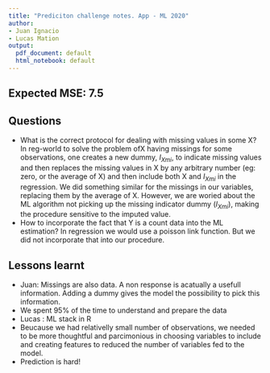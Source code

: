 ```yaml
---
title: "Prediciton challenge notes. App - ML 2020"
author:
- Juan Ignacio
- Lucas Mation
output:
  pdf_document: default
  html_notebook: default
---
```


## Expected MSE: 7.5 


## Questions

- What is the correct protocol for dealing with missing values in some X? In reg-world to solve the problem ofX having missings for some observations, one creates a new dummy, $I_{Xmi}$,  to indicate missing values and then replaces the missing values in X by any arbitrary number (eg: zero, or the average of X) and then include both X and $I_{Xmi}$ in the regression. We did something similar for the missings in our variables, replacing them by the average of X. However, we are woried about the ML algorithm not picking up the missing indicator dummy ($I_{Xmi}$), making the procedure sensitive to the imputed value.
- How to incorporate the fact that Y is a count data  into the ML estimation? In regression we would use a poisson link function. But we did not incorporate that into our procedure.

## Lessons learnt

- Juan: Missings are also data. A non response is acatually a usefull information. Adding a dummy gives the model the possibility to pick this information. 
- We spent 95% of the time to understand and prepare the data
- Lucas : ML stack in R
- Beucause we had relativelly small number of observations, we needed to be more thoughtful and parcimonious in choosing variables to include and creating features to reduced the number of variables fed to the model.
- Prediction is hard!



